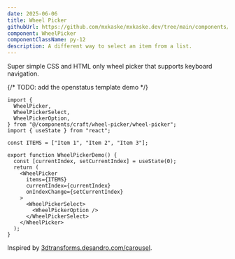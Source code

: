 ```yaml
---
date: 2025-06-06
title: Wheel Picker
githubUrl: https://github.com/mxkaske/mxkaske.dev/tree/main/components/craft/wheel-picker/wheel-picker.tsx
component: WheelPicker
componentClassName: py-12
description: A different way to select an item from a list.
---
```


<CraftWrapper>
  <WheelPicker />
</CraftWrapper>

Super simple CSS and HTML only wheel picker that supports keyboard navigation.

{/* TODO: add the openstatus template demo */}

```tsx
import {
  WheelPicker,
  WheelPickerSelect,
  WheelPickerOption,
} from "@/components/craft/wheel-picker/wheel-picker";
import { useState } from "react";

const ITEMS = ["Item 1", "Item 2", "Item 3"];

export function WheelPickerDemo() {
  const [currentIndex, setCurrentIndex] = useState(0);
  return (
    <WheelPicker
      items={ITEMS}
      currentIndex={currentIndex}
      onIndexChange={setCurrentIndex}
    >
      <WheelPickerSelect>
        <WheelPickerOption />
      </WheelPickerSelect>
    </WheelPicker>
  );
}
```

Inspired by [3dtransforms.desandro.com/carousel](https://3dtransforms.desandro.com/carousel).
